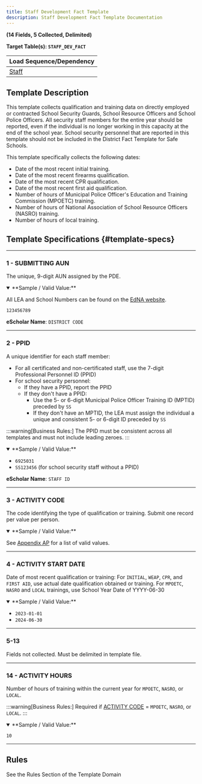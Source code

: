 ```yaml
---
title: Staff Development Fact Template
description: Staff Development Fact Template Documentation
---
```


**(14 Fields, 5 Collected, Delimited)**

**Target Table(s): `STAFF_DEV_FACT`**

| **Load Sequence/Dependency** |
|------------------------------|
| [Staff](docs/templates/staff/staff.mdx) |

## Template Description

This template collects qualification and training data on directly employed or contracted School Security Guards, School Resource Officers and School Police Officers. All security staff members for the entire year should be reported, even if the individual is no longer working in this capacity at the end of the school year. School security personnel that are reported in this template should not be included in the District Fact Template for Safe Schools. 

This template specifically collects the following dates:

- Date of the most recent initial training.
- Date of the most recent firearms qualification.
- Date of the most recent CPR qualification.
- Date of the most recent first aid qualification.
- Number of hours of Municipal Police Officer's Education and Training Commission (MPOETC) training.
- Number of hours of National Association of School Resource Officers (NASRO) training.
- Number of hours of local training.

## Template Specifications {#template-specs}

---
### 1 - SUBMITTING AUN
<p><Badge color="required" /> <Badge color="key" /> <Badge length={9} /></p>

The unique, 9-digit AUN assigned by the PDE.

<details open>
<summary>**Sample / Valid Value:**</summary>

All LEA and School Numbers can be found on the [EdNA website](http://www.edna.pa.gov/Screens/wfHome.aspx).

`123456789`
</details>

**eScholar Name**: `DISTRICT CODE`

--- 
### 2 - PPID
<p><Badge color="required" /> <Badge color="key" /> <Badge length={8} /></p>

A unique identifier for each staff member:
- For all certificated and non-certificated staff, use the 7-digit Professional Personnel ID (PPID)
- For school security personnel:
    - If they have a PPID, report the PPID
    - If they don't have a PPID:
        - Use the 5- or 6-digit Municipal Police Officer Training ID (MPTID) preceded by `SS`
        - If they don't have an MPTID, the LEA must assign the individual a unique and consistent 5- or 6-digit ID preceded by `SS`

:::warning[Business Rules:]
The PPID must be consistent across all templates and must not include leading zeroes.
:::

<details open>
<summary>**Sample / Valid Value:**</summary>

- `6925031` 
- `SS123456` (for school security staff without a PPID)
</details>

**eScholar Name**: `STAFF ID`

---
### 3 - ACTIVITY CODE
<p><Badge color="required" /> <Badge color="key" /> <Badge length={8} /></p>

The code identifying the type of qualification or training.  Submit one record per value per person.

<details open>
<summary>**Sample / Valid Value:**</summary>

See [Appendix AP](docs/appendix/appendix-AP.mdx) for a list of valid values.
</details>

---
### 4 - ACTIVITY START DATE
<p><Badge color="required" /> <Badge color="key" /> <Badge length={10} /></p>

Date of most recent qualification or training: For `INITIAL`, `WEAP`, `CPR`, and `FIRST AID`, use actual date qualification obtained or training. For `MPOETC`, `NASRO` and `LOCAL` trainings, use School Year Date of YYYY-06-30

<details open>
<summary>**Sample / Valid Value:**</summary>

- `2023-01-01`
- `2024-06-30`
</details>

---
### 5-13
Fields not collected. Must be delimited in template file.

---
### 14 - ACTIVITY HOURS
<p><Badge color="conditional" /> <Badge color="updateable" /> <Badge length={10} /></p>

Number of hours of training within the current year for `MPOETC`, `NASRO`, or `LOCAL`.

:::warning[Business Rules:]
Required if [ACTIVITY CODE](#3---activity-code) = `MPOETC`, `NASRO`, or `LOCAL`.
:::

<details open>
<summary>**Sample / Valid Value:**</summary>

`10`
</details>

---
## Rules
See the Rules Section of the Template Domain